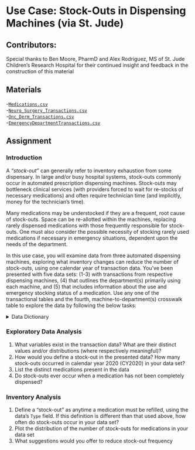 # Use Case: Stock-Outs in Dispensing Machines (via St. Jude) {#jude}

## Contributors:

Special thanks to Ben Moore, PharmD and Alex Rodriguez, MS of St. Jude Children's Research Hospital for their continued insight and feedback in the construction of this material 

## Materials

-[`Medications.csv`](https://raw.githubusercontent.com/domdisanto/Python_OER/master/Use%20Cases/St.%20Jude%20Stock-Outs/MEDICATIONS.csv)  
-[`Neuro_Surgery_Transactions.csv`](https://raw.githubusercontent.com/domdisanto/Python_OER/master/Use%20Cases/St.%20Jude%20Stock-Outs/Neuro_Surgery_Transactions.csv)  
-[`Onc_Derm_Transactions.csv`](https://raw.githubusercontent.com/domdisanto/Python_OER/master/Use%20Cases/St.%20Jude%20Stock-Outs/Onc_Derm_Transactions.csv)    
-[`EmergencyDepartmentTransactions.csv`](https://raw.githubusercontent.com/domdisanto/Python_OER/master/Use%20Cases/St.%20Jude%20Stock-Outs/EmergencyDepartmentTransactions.csv)  


## Assignment


### Introduction

A *"stock-out"* can generally refer to inventory exhaustion from some dispensary. In large and/or busy hospital systems, stock-outs commonly occur in automated prescription dispensing machines. Stock-outs may bottleneck clinical services (with providers forced to wait for re-stocks of necessary medications) and often require technician time (and implicitly, money for the technician's time).

Many medications may be understocked if they are a frequent, root cause of stock-outs. Space can be re-allotted within the machines, replacing rarely dispensed medications with those frequently responsible for stock-outs. One must also consider the possible necessity of stocking rarely used medications if necessary in emergency situations, dependent upon the needs of the department.


In this use case, you will examine data from three automated dispensing machines, exploring what inventory changes can reduce the number of stock-outs, using one calendar year of transaction data. You've been presented with five data sets: (1-3) with transactions from respective dispensing machines, (4) that outlines the department(s) primarily using each machine, and (5) that includes information about the use and emergency stocking status of a medication. Use any one of the transactional tables and the fourth, machine-to-department(s) crosswalk table to explore the data by following the below tasks:  

<details>
  <summary> Data Dictionary </summary>  

**Transactional Data**

|*Variable*|*Description*|
|---|---|
|`TransactionID`|Unique identifier for each transaction|
|`Machine`|Identifier of dispensing machine|
|`Day`|Date of transaction|
|`Medication`|Name of medication dispensed|
|`Type`| Type of transaction taking place, `Withdrawal` or `Refill`|
|`AmtRemaining`| Amount of medication in machine *after* transaction taking place|

**Machines Data**  

|*Variable*|*Description*|
|---|---|
|`Machine ID`| Identifier of machine, also present in transaction data sets|
|`Department/Location`| Relevant department(s) using each machine|

**Medication Data**  

|*Variable*|*Description*|
|---|---|
|Medication|Name, dose, and type of medication|
|Note|Primary use or relevant applications of medication|
|Emergency Status|Binary. `Yes` indicates that a medication *must* be stocked at all times|

</details>

### Exploratory Data Analysis
1. What variables exist in the transaction data? What are their distinct values and/or distributions (where respectively meaningful)?
2. How would you define a stock-out in the presented data? How many stock-outs occurred in calendar year 2020 (CY2020) in your data set?
3. List the distinct medications present in the data  
4. Do stock-outs ever occur when a medication has not been completely dispensed?

### Inventory Analysis
1. Define a "stock-out" as anytime a medication must be refilled, using the data's `Type` field. If this definition is different than that used above, how often do stock-outs occur in your data set?
2. Plot the distribution of the number of stock-outs for medications in your data set
3. What suggestions would you offer to reduce stock-out frequency
